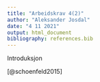 ```yaml
---
title: "Arbeidskrav 4(2)"
author: "Aleksander Josdal"
date: "4 11 2021"
output: html_document
bibliography: references.bib
---
```


Introduksjon

[@schoenfeld2015]
